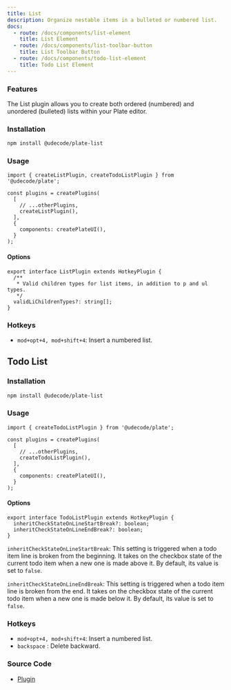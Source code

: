 ```yaml
---
title: List
description: Organize nestable items in a bulleted or numbered list.
docs:
  - route: /docs/components/list-element
    title: List Element
  - route: /docs/components/list-toolbar-button
    title: List Toolbar Button
  - route: /docs/components/todo-list-element
    title: Todo List Element
---
```


<ComponentPreview name="playground-demo" id="list" />

### Features

The List plugin allows you to create both ordered (numbered) and unordered (bulleted) lists within your Plate editor.

### Installation

```bash
npm install @udecode/plate-list
```

### Usage

```tsx
import { createListPlugin, createTodoListPlugin } from '@udecode/plate';

const plugins = createPlugins(
  [
    // ...otherPlugins,
    createListPlugin(),
  ],
  {
    components: createPlateUI(),
  }
);
```

#### Options

```tsx
export interface ListPlugin extends HotkeyPlugin {
  /**
   * Valid children types for list items, in addition to p and ul types.
   */
  validLiChildrenTypes?: string[];
}
```

### Hotkeys

- `mod+opt+4, mod+shift+4`: Insert a numbered list.

## Todo List

<ComponentPreview name="playground-demo" id="list" />

### Installation

```bash
npm install @udecode/plate-list
```

### Usage

```tsx
import { createTodoListPlugin } from '@udecode/plate';

const plugins = createPlugins(
  [
    // ...otherPlugins,
    createTodoListPlugin(),
  ],
  {
    components: createPlateUI(),
  }
);
```

#### Options

```tsx
export interface TodoListPlugin extends HotkeyPlugin {
  inheritCheckStateOnLineStartBreak?: boolean;
  inheritCheckStateOnLineEndBreak?: boolean;
}
```

`inheritCheckStateOnLineStartBreak`: This setting is triggered when a todo item line is broken from the beginning.
It takes on the checkbox state of the current todo item when a new one is made above it.
By default, its value is set to `false`.

`inheritCheckStateOnLineEndBreak`: This setting is triggered when a todo item line is broken from the end.
It takes on the checkbox state of the current todo item when a new one is made below it.
By default, its value is set to `false`.

### Hotkeys

- `mod+opt+4, mod+shift+4`: Insert a numbered list.
- `backspace` : Delete backward.

### Source Code

- [Plugin](https://github.com/udecode/plate/blob/main/packages/nodes/list/src/createListPlugin.ts)
